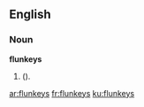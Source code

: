 ==English==

===Noun===
'''flunkeys'''

# {{plural of|flunkey|lang=en|nodot=1}} ({{alternative spelling of|flunkies|lang=en|nocap=1|nodot=1}}).

[[ar:flunkeys]]
[[fr:flunkeys]]
[[ku:flunkeys]]